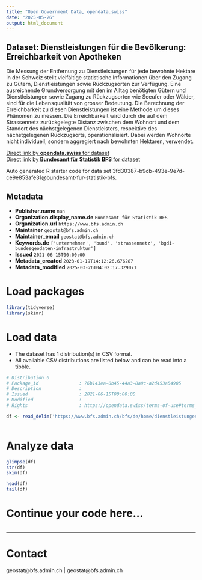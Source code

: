 ```yaml
---
title: "Open Government Data, opendata.swiss"
date: "2025-05-26"
output: html_document
---
```


## Dataset: Dienstleistungen für die Bevölkerung: Erreichbarkeit von Apotheken

Die Messung der Entfernung zu Dienstleistungen für jede bewohnte Hektare in der Schweiz stellt vielfältige statistische Informationen über den Zugang zu Gütern, Dienstleistungen sowie Rückzugsorten zur Verfügung. Eine ausreichende Grundversorgung mit den im Alltag benötigten Gütern und Dienstleistungen sowie Zugang zu Rückzugsorten wie Seeufer oder Wälder, sind für die Lebensqualität von grosser Bedeutung. Die Berechnung der Erreichbarkeit zu diesen Dienstleistungen ist eine Methode um dieses Phänomen zu messen. Die Erreichbarkeit wird durch die auf dem Strassennetz zurückgelegte Distanz zwischen dem Wohnort und dem Standort des nächstgelegenen Dienstleisters, respektive des nächstgelegenen Rückzugsorts, operationalisiert. Dabei werden Wohnorte nicht individuell, sondern aggregiert nach bewohnten Hektaren, verwendet.

[Direct link by **opendata.swiss** for dataset](https://opendata.swiss/de/dataset/dienstleistungen-fur-die-bevolkerung-erreichbarkeit-von-apotheken)<br>
[Direct link by **Bundesamt für Statistik BFS** for dataset](https://www.bfs.admin.ch/bfs/de/home/dienstleistungen/geostat/geodaten-bundesstatistik/dienstleistungen-bevoelkerung-erreichbarkeit.assetdetail.32029914.html)

Auto generated R starter code for data set 3fd30387-b9cb-493e-9e7d-ce9e853afe31@bundesamt-fur-statistik-bfs.

## Metadata

- **Publisher.name** `nan`
- **Organization.display_name.de** `Bundesamt für Statistik BFS`
- **Organization.url** `https://www.bfs.admin.ch`
- **Maintainer** `geostat@bfs.admin.ch`
- **Maintainer_email** `geostat@bfs.admin.ch`
- **Keywords.de** `['unternehmen', 'bund', 'strassennetz', 'bgdi-bundesgeodaten-infrastruktur']`
- **Issued** `2021-06-15T00:00:00`
- **Metadata_created** `2023-01-19T14:12:26.676287`
- **Metadata_modified** `2025-03-26T04:02:17.329071`


# Load packages

```r

library(tidyverse)
library(skimr)

```

# Load data

-   The dataset has 1 distribution(s) in CSV format.
-   All available CSV distributions are listed below and can be read into a tibble.

```r

# Distribution 0
# Package_id               : 76b143ea-0b45-44a3-8a9c-a2d453a54905
# Description              : 
# Issued                   : 2021-06-15T00:00:00
# Modified                 : 
# Rights                   : https://opendata.swiss/terms-of-use#terms_by_ask

df <- read_delim('https://www.bfs.admin.ch/bfs/de/home/dienstleistungen/geostat/geodaten-bundesstatistik/dienstleistungen-bevoelkerung-erreichbarkeit.assetdetail.32029918.html')



```

# Analyze data

```r

glimpse(df)
str(df)
skim(df)

head(df)
tail(df)

```

# Continue your code here...

```r

```

------------------------------------------------------------------------

# Contact

geostat@bfs.admin.ch | geostat@bfs.admin.ch
